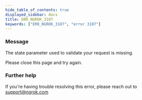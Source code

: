 ```yaml
---
hide_table_of_contents: true
displayed_sidebar: docs
title: ERR_NGROK_3107
keywords: ["ERR_NGROK_3107", "error 3107"]
---
```


### Message

The state parameter used to validate your request is missing.

Please close this page and try again.

### Further help

If you're having trouble resolving this error, please reach out to [support@ngrok.com](mailto:support@ngrok.com?subject=Help%20with%20ERR_NGROK_3107)

